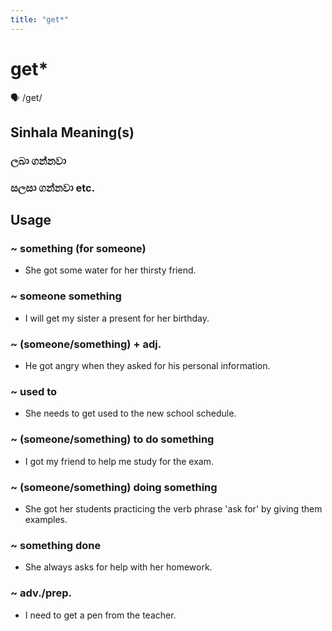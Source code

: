 ```yaml
---
title: "get*"
---
```


# get*

🗣️ /ɡet/

## Sinhala Meaning(s)

### ලබා ගන්නවා
### සලසා ගන්නවා etc.

## Usage

### ~ something (for someone)

- She got some water for her thirsty friend.


### ~ someone something

- I will get my sister a present for her birthday.


### ~ (someone/something) + adj.

- He got angry when they asked for his personal information.


### ~ used to

- She needs to get used to the new school schedule.


### ~ (someone/something) to do something

- I got my friend to help me study for the exam.


### ~ (someone/something) doing something

- She got her students practicing the verb phrase 'ask for' by giving them examples.


### ~ something done

- She always asks for help with her homework.


### ~ adv./prep.

- I need to get a pen from the teacher.

